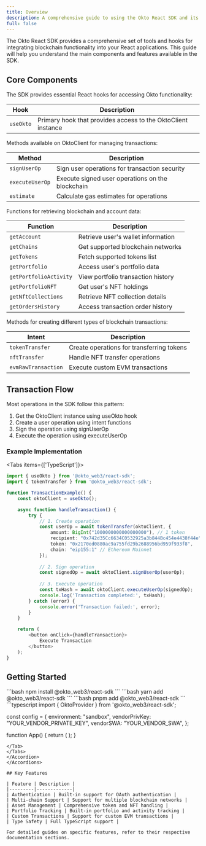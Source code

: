 ```yaml
---
title: Overview
description: A comprehensive guide to using the Okto React SDK and its features
full: false
---
```



The Okto React SDK provides a comprehensive set of tools and hooks for integrating blockchain functionality into your React applications. This guide will help you understand the main components and features available in the SDK.

## Core Components

<Accordions>
<Accordion title="Hooks">

The SDK provides essential React hooks for accessing Okto functionality:

| Hook | Description |
|------|-------------|
| `useOkto` | Primary hook that provides access to the OktoClient instance |

</Accordion>

<Accordion title="Account Operations">

Methods available on OktoClient for managing transactions:

| Method | Description |
|--------|-------------|
| `signUserOp` | Sign user operations for transaction security |
| `executeUserOp` | Execute signed user operations on the blockchain |
| `estimate` | Calculate gas estimates for operations |

</Accordion>

<Accordion title="Explorer Functions">

Functions for retrieving blockchain and account data:

| Function | Description |
|----------|-------------|
| `getAccount` | Retrieve user's wallet information |
| `getChains` | Get supported blockchain networks |
| `getTokens` | Fetch supported tokens list |
| `getPortfolio` | Access user's portfolio data |
| `getPortfolioActivity` | View portfolio transaction history |
| `getPortfolioNFT` | Get user's NFT holdings |
| `getNftCollections` | Retrieve NFT collection details |
| `getOrdersHistory` | Access transaction order history |

</Accordion>

<Accordion title="Intent Operations">

Methods for creating different types of blockchain transactions:

| Intent | Description |
|--------|-------------|
| `tokenTransfer` | Create operations for transferring tokens |
| `nftTransfer` | Handle NFT transfer operations |
| `evmRawTransaction` | Execute custom EVM transactions |

</Accordion>
</Accordions>

## Transaction Flow

<Callout type="info">
Most operations in the SDK follow this pattern:

1. Get the OktoClient instance using useOkto hook
2. Create a user operation using intent functions
3. Sign the operation using signUserOp
4. Execute the operation using executeUserOp
</Callout>

### Example Implementation

<Tabs items={['TypeScript']}>
<Tab value="TypeScript">
```typescript
import { useOkto } from '@okto_web3/react-sdk';
import { tokenTransfer } from '@okto_web3/react-sdk';

function TransactionExample() {
    const oktoClient = useOkto();

    async function handleTransaction() {
        try {
            // 1. Create operation
            const userOp = await tokenTransfer(oktoClient, {
                amount: BigInt("1000000000000000000"), // 1 token
                recipient: "0x742d35Cc6634C0532925a3b844Bc454e4438f44e",
                token: "0x2170ed0880ac9a755fd29b2688956bd959f933f8",
                chain: "eip155:1" // Ethereum Mainnet
            });
            
            // 2. Sign operation
            const signedOp = await oktoClient.signUserOp(userOp);
            
            // 3. Execute operation
            const txHash = await oktoClient.executeUserOp(signedOp);
            console.log('Transaction completed:', txHash);
        } catch (error) {
            console.error('Transaction failed:', error);
        }
    }

    return (
        <button onClick={handleTransaction}>
            Execute Transaction
        </button>
    );
}
```
</Tab>
</Tabs>

## Getting Started

<Accordions>
<Accordion title="Installation">
<Tabs items={['npm', 'yarn', 'pnpm']}>
<Tab value="npm">
```bash
npm install @okto_web3/react-sdk
```
</Tab>
<Tab value="yarn">
```bash
yarn add @okto_web3/react-sdk
```
</Tab>
<Tab value="pnpm">
```bash
pnpm add @okto_web3/react-sdk
```
</Tab>
</Tabs>
</Accordion>

<Accordion title="Setup">
<Tabs items={['TypeScript']}>
<Tab value="TypeScript">
```typescript
import { OktoProvider } from '@okto_web3/react-sdk';

const config = {
    environment: "sandbox",
    vendorPrivKey: "YOUR_VENDOR_PRIVATE_KEY",
    vendorSWA: "YOUR_VENDOR_SWA",
};

function App() {
    return (
        <OktoProvider config={config}>
            <YourApp />
        </OktoProvider>
    );
}
```
</Tab>
</Tabs>
</Accordion>
</Accordions>

## Key Features

| Feature | Description |
|---------|-------------|
| Authentication | Built-in support for OAuth authentication |
| Multi-chain Support | Support for multiple blockchain networks |
| Asset Management | Comprehensive token and NFT handling |
| Portfolio Tracking | Built-in portfolio and activity tracking |
| Custom Transactions | Support for custom EVM transactions |
| Type Safety | Full TypeScript support |

For detailed guides on specific features, refer to their respective documentation sections.